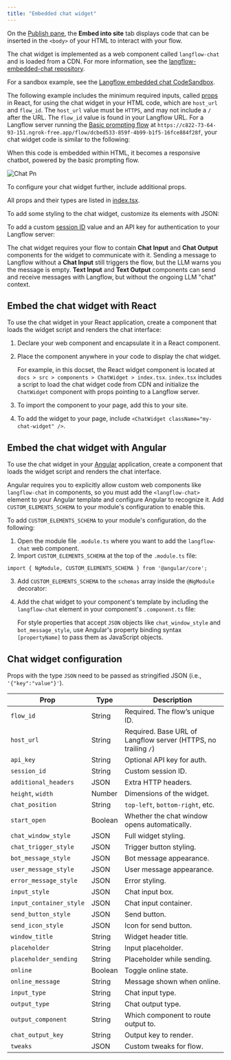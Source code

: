 ```yaml
---
title: "Embedded chat widget"
---
```


On the [Publish pane](https://docs.langflow.org/concepts-publish), the **Embed into site** tab displays code that can be inserted in the `<body>` of your HTML to interact with your flow.

The chat widget is implemented as a web component called `langflow-chat` and is loaded from a CDN. For more information, see the [langflow-embedded-chat repository](https://github.com/langflow-ai/langflow-embedded-chat).

For a sandbox example, see the [Langflow embedded chat CodeSandbox](https://codesandbox.io/p/sandbox/langflow-embedded-chat-example-dv9zpx).

The following example includes the minimum required inputs, called [props](https://react.dev/learn/passing-props-to-a-component) in React, for using the chat widget in your HTML code, which are `host_url` and `flow_id`. The `host_url` value must be `HTTPS`, and may not include a `/` after the URL. The `flow_id` value is found in your Langflow URL. For a Langflow server running the [Basic prompting flow](https://docs.langflow.org/basic-prompting) at `https://c822-73-64-93-151.ngrok-free.app/flow/dcbed533-859f-4b99-b1f5-16fce884f28f`, your chat widget code is similar to the following:

When this code is embedded within HTML, it becomes a responsive chatbot, powered by the basic prompting flow.

![Chat Pn](/images/chat.png)

To configure your chat widget further, include additional props.

All props and their types are listed in [index.tsx](https://github.com/langflow-ai/langflow-embedded-chat/blob/main/src/index.tsx).

To add some styling to the chat widget, customize its elements with JSON:

To add a custom [session ID](https://docs.langflow.org/session-id) value and an API key for authentication to your Langflow server:

The chat widget requires your flow to contain **Chat Input** and **Chat Output** components for the widget to communicate with it. Sending a message to Langflow without a **Chat Input** still triggers the flow, but the LLM warns you the message is empty. **Text Input** and **Text Output** components can send and receive messages with Langflow, but without the ongoing LLM "chat" context.

## **Embed the chat widget with React**

To use the chat widget in your React application, create a component that loads the widget script and renders the chat interface:

1. Declare your web component and encapsulate it in a React component.
2. Place the component anywhere in your code to display the chat widget.

   For example, in this docset, the React widget component is located at `docs > src > components > ChatWidget > index.tsx`. `index.tsx` includes a script to load the chat widget code from CDN and initialize the `ChatWidget` component with props pointing to a Langflow server.
3. To import the component to your page, add this to your site.
4. To add the widget to your page, include `<ChatWidget className="my-chat-widget" />`.

## **Embed the chat widget with Angular**

To use the chat widget in your [Angular](https://angular.dev/overview) application, create a component that loads the widget script and renders the chat interface.

Angular requires you to explicitly allow custom web components like `langflow-chat` in components, so you must add the `<langflow-chat>` element to your Angular template and configure Angular to recognize it. Add `CUSTOM_ELEMENTS_SCHEMA` to your module's configuration to enable this.

To add `CUSTOM_ELEMENTS_SCHEMA` to your module's configuration, do the following:

1. Open the module file `.module.ts` where you want to add the `langflow-chat` web component.
2. Import `CUSTOM_ELEMENTS_SCHEMA` at the top of the `.module.ts` file:

`import { NgModule, CUSTOM_ELEMENTS_SCHEMA } from '@angular/core';`

3. Add `CUSTOM_ELEMENTS_SCHEMA` to the `schemas` array inside the `@NgModule` decorator:
4. Add the chat widget to your component's template by including the `langflow-chat` element in your component's `.component.ts` file:

   For style properties that accept `JSON` objects like `chat_window_style` and `bot_message_style`, use Angular's property binding syntax `[propertyName]` to pass them as JavaScript objects.

## Chat widget configuration

Props with the type `JSON` need to be passed as stringified JSON (i.e., `'{"key":"value"}'`).

| Prop                    | Type    | Description                                                    |
| ----------------------- | ------- | -------------------------------------------------------------- |
| `flow_id`               | String  | Required. The flow’s unique ID.                                |
| `host_url`              | String  | Required. Base URL of Langflow server (HTTPS, no trailing `/`) |
| `api_key`               | String  | Optional API key for auth.                                     |
| `session_id`            | String  | Custom session ID.                                             |
| `additional_headers`    | JSON    | Extra HTTP headers.                                            |
| `height`, `width`       | Number  | Dimensions of the widget.                                      |
| `chat_position`         | String  | `top-left`, `bottom-right`, etc.                               |
| `start_open`            | Boolean | Whether the chat window opens automatically.                   |
| `chat_window_style`     | JSON    | Full widget styling.                                           |
| `chat_trigger_style`    | JSON    | Trigger button styling.                                        |
| `bot_message_style`     | JSON    | Bot message appearance.                                        |
| `user_message_style`    | JSON    | User message appearance.                                       |
| `error_message_style`   | JSON    | Error styling.                                                 |
| `input_style`           | JSON    | Chat input box.                                                |
| `input_container_style` | JSON    | Chat input container.                                          |
| `send_button_style`     | JSON    | Send button.                                                   |
| `send_icon_style`       | JSON    | Icon for send button.                                          |
| `window_title`          | String  | Widget header title.                                           |
| `placeholder`           | String  | Input placeholder.                                             |
| `placeholder_sending`   | String  | Placeholder while sending.                                     |
| `online`                | Boolean | Toggle online state.                                           |
| `online_message`        | String  | Message shown when online.                                     |
| `input_type`            | String  | Chat input type.                                               |
| `output_type`           | String  | Chat output type.                                              |
| `output_component`      | String  | Which component to route output to.                            |
| `chat_output_key`       | String  | Output key to render.                                          |
| `tweaks`                | JSON    | Custom tweaks for flow.                                        |